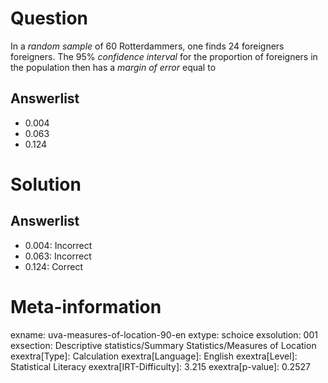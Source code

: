 Question
========

In a *random sample* of 60 Rotterdammers, one finds 24 foreigners foreigners. The 95% *confidence interval* for the proportion of foreigners in the population then has a *margin of error* equal to

Answerlist
----------

* 0.004
* 0.063
* 0.124

Solution
========

Answerlist
----------

* 0.004: Incorrect
* 0.063: Incorrect
* 0.124: Correct

Meta-information
================
exname: uva-measures-of-location-90-en
extype: schoice
exsolution: 001
exsection: Descriptive statistics/Summary Statistics/Measures of Location
exextra[Type]: Calculation
exextra[Language]: English
exextra[Level]: Statistical Literacy
exextra[IRT-Difficulty]: 3.215
exextra[p-value]: 0.2527
